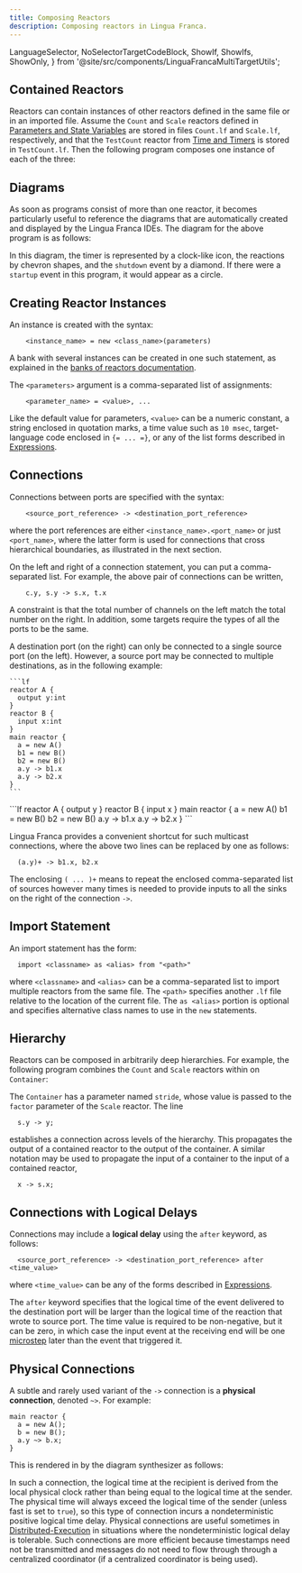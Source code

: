 ```yaml
---
title: Composing Reactors
description: Composing reactors in Lingua Franca.
---
```


  LanguageSelector,
  NoSelectorTargetCodeBlock,
  ShowIf, ShowIfs, ShowOnly,
} from '@site/src/components/LinguaFrancaMultiTargetUtils';

<LanguageSelector c cpp py rs ts />

## Contained Reactors

Reactors can contain instances of other reactors defined in the same file or in an imported file. Assume the `Count` and `Scale` reactors defined in [Parameters and State Variables](../writing-reactors/parameters-and-state-variables.mdx) are stored in files `Count.lf` and `Scale.lf`, respectively,
and that the `TestCount` reactor from [Time and Timers](../writing-reactors/time-and-timers.mdx) is stored in `TestCount.lf`. Then the following program composes one instance of each of the three:


<NoSelectorTargetCodeBlock c={C_RegressionTest} cpp={Cpp_RegressionTest} py={Py_RegressionTest} rs={Rs_RegressionTest} ts={TS_RegressionTest} lf />

## Diagrams

As soon as programs consist of more than one reactor, it becomes particularly useful to reference the diagrams that are automatically created and displayed by the Lingua Franca IDEs. The diagram for the above program is as follows:


<RegressionTestSVG title="Lingua Franca diagram: RegressionTest" role="img" width="500" />

In this diagram, the timer is represented by a clock-like icon, the reactions by chevron shapes, and the `shutdown` event by a diamond. If there were a `startup` event in this program, it would appear as a circle.

## Creating Reactor Instances

An instance is created with the syntax:

```lf
    <instance_name> = new <class_name>(parameters)
```

A bank with several instances can be created in one such statement, as explained in the [banks of reactors documentation](<../writing-reactors/multiports-and-banks.mdx#banks-of-reactors>).

The `<parameters>` argument is a comma-separated list of assignments:

```lf
    <parameter_name> = <value>, ...
```

Like the default value for parameters, `<value>` can be a numeric constant, a string enclosed in quotation marks, a time value such as `10 msec`, target-language code enclosed in `{= ... =}`, or any of the list forms described in [Expressions](../reference/expressions.mdx).

## Connections

Connections between ports are specified with the syntax:

```lf
    <source_port_reference> -> <destination_port_reference>
```

where the port references are either `<instance_name>.<port_name>` or just `<port_name>`, where the latter form is used for connections that cross hierarchical boundaries, as illustrated in the next section.

On the left and right of a connection statement, you can put a comma-separated list. For example, the above pair of connections can be written,

```lf
    c.y, s.y -> s.x, t.x
```

A constraint is that the total number of channels on the left match the total number on the right.
In addition, some targets require the types of all the ports to be the same.

A destination port (on the right) can only be connected to a single source port (on the left). However, a source port may be connected to multiple destinations, as in the following example:

<ShowIfs>
  <ShowIf c cpp ts rs>

    ```lf
    reactor A {
      output y:int
    }
    reactor B {
      input x:int
    }
    main reactor {
      a = new A()
      b1 = new B()
      b2 = new B()
      a.y -> b1.x
      a.y -> b2.x
    }
    ```

  </ShowIf>
  <ShowIf py>
    ```lf
    reactor A {
      output y
    }
    reactor B {
      input x
    }
    main reactor {
      a = new A()
      b1 = new B()
      b2 = new B()
      a.y -> b1.x
      a.y -> b2.x
    }
    ```
  </ShowIf>
</ShowIfs>


<MulticastSVG title="Lingua Franca diagram: Multicast" role="img" width="250" />

Lingua Franca provides a convenient shortcut for such multicast connections, where the above two lines can be replaced by one as follows:

```lf
  (a.y)+ -> b1.x, b2.x
```

The enclosing `( ... )+` means to repeat the enclosed comma-separated list of sources however many times is needed to provide inputs to all the sinks on the right of the connection `->`.

## Import Statement

An import statement has the form:

```lf
  import <classname> as <alias> from "<path>"
```

where `<classname>` and `<alias>` can be a comma-separated list to import multiple reactors from the same file. The `<path>` specifies another `.lf` file relative to the location of the current file. The `as <alias>` portion is optional and specifies alternative class names to use in the `new` statements.

## Hierarchy

Reactors can be composed in arbitrarily deep hierarchies. For example, the following program combines the `Count` and `Scale` reactors within on `Container`:


<NoSelectorTargetCodeBlock c={C_Hierarchy} cpp={Cpp_Hierarchy} py={Py_Hierarchy} rs={Rs_Hierarchy} ts={TS_Hierarchy} lf />


<HierarchySVG title="Lingua Franca diagram: Hierarchy" role="img" width="500" />

The `Container` has a parameter named `stride`, whose value is passed to the `factor` parameter of the `Scale` reactor. The line

```lf
  s.y -> y;
```

establishes a connection across levels of the hierarchy. This propagates the output of a contained reactor to the output of the container. A similar notation may be used to propagate the input of a container to the input of a contained reactor,

```lf
  x -> s.x;
```

## Connections with Logical Delays

Connections may include a **logical delay** using the `after` keyword, as follows:

```lf
  <source_port_reference> -> <destination_port_reference> after <time_value>
```

where `<time_value>` can be any of the forms described in [Expressions](../reference/expressions.mdx).

The `after` keyword specifies that the logical time of the event delivered to the destination port will be larger than the logical time of the reaction that wrote to source port. The time value is required to be non-negative, but it can be zero, in which case the input event at the receiving end will be one [microstep](<../writing-reactors/superdense-time.mdx>) later than the event that triggered it.

## Physical Connections

A subtle and rarely used variant of the `->` connection is a **physical connection**, denoted `~>`. For example:

```lf
main reactor {
  a = new A();
  b = new B();
  a.y ~> b.x;
}
```

This is rendered in by the diagram synthesizer as follows:


<PhysicalConnectionSVG title="Lingua Franca diagram: PhysicalConnection" role="img" width="200" />

In such a connection, the logical time at the recipient is derived from the local physical clock rather than being equal to the logical time at the sender. The physical time will always exceed the logical time of the sender (unless fast is set to `true`), so this type of connection incurs a nondeterministic positive logical time delay. Physical connections are useful sometimes in [Distributed-Execution](../writing-reactors/distributed-execution.mdx) in situations where the nondeterministic logical delay is tolerable. Such connections are more efficient because timestamps need not be transmitted and messages do not need to flow through through a centralized coordinator (if a centralized coordinator is being used).
